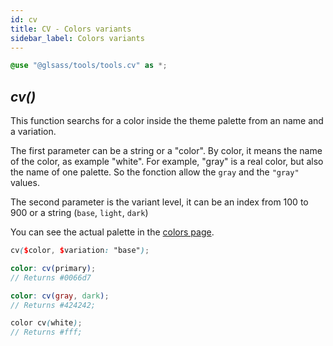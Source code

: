 ```yaml
---
id: cv
title: CV - Colors variants
sidebar_label: Colors variants
---
```



<Version source="glsass-tools/_tools.cv.scss" />

```scss
@use "@glsass/tools/tools.cv" as *;
```

## _cv()_

<Version version="1.0.0" />

This function searchs for a color inside the theme palette from an name and a
variation.

The first parameter can be a string or a "color". By color, it means the name of
the color, as example "white". For example, "gray" is a real color, but also the
name of one palette. So the fonction allow the `gray` and the `"gray"` values.

The second parameter is the variant level, it can be an index from 100 to 900 or
a string (`base`, `light`, `dark`)

You can see the actual palette in the [colors page](settings/colors.mdx).

```scss
cv($color, $variation: "base");

color: cv(primary);
// Returns #0066d7

color: cv(gray, dark);
// Returns #424242;

color cv(white);
// Returns #fff;
```
